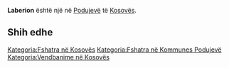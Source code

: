 {{Fshat në 
 | Emri                = Laberion
 | EmriAlt                = 
 | NAME_SHORT_FORM=      
 | NAME_GENERIC=      
 | NAME_SORT_NAME_RO=      LABERION
 | FULL_NAME_RO = Laberion
 | FULL_NAME_ND_RO=Laberion
 | SORT_NAME_RG=LABERION
 | FULL_NAME_RG=Laberion
 | FULL_NAME_ND_RG=Laberion
 | SRP_NAME_SHORT_FORM=      
 | SRP_NAME_GENERIC=      
 | SRP_NAME_SORT_NAME_RO=      
 | SRP_FULL_NAME_RO = 
 | SRP_FULL_NAME_ND_RO=
 | SRP_SORT_NAME_RG=
 | SRP_FULL_NAME_RG=
 | SRP_FULL_NAME_ND_RG=
 | Emri (Rasa dhanore) = 
 | Figura              = 
 | Shteti              = Kosovo
 | Komuna              = Podujevë
 | Kodi postar         = 
 | Sipërfaqja          = 

 | Popullsia           = 

 | Regj. i popullsisë  = 
 | Dend. e popullsisë  = 
 | Faqja zyrtare       = 
 <!--- Koordinatat ----> 
 | Gjerësia            = 42.876389
 | Gjatësia            = 21.220556
 | Lartësia            = 
}}
'''Laberion''' është një [[]] në [[Podujevë]] të [[Kosovës]].

<!-- == Gjeografia == -->
<!-- == Historia == -->
<!-- == Demografia == -->
== Shih edhe ==
{{Komuna Podujevë}}
{{Kosovo-Administrata-Cung}}

[[Kategoria:Fshatra në Kosovës]]
[[Kategoria:Fshatra në Kommunes Podujevë]]
[[Kategoria:Vendbanime në Kosovës]]